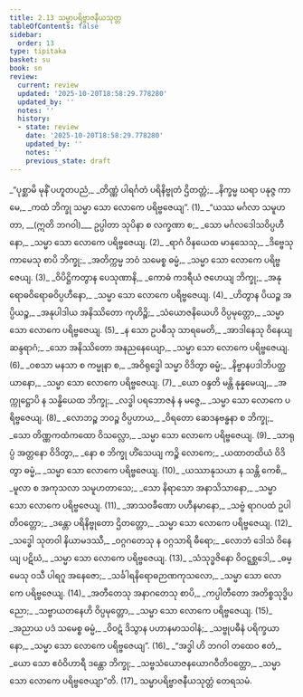 ```yaml
---
title: 2.13 သမ္မာပရိဗ္ဗာဇနီယသုတ္တ
tableOfContents: false
sidebar:
  order: 13
type: tipitaka
basket: su
book: sn
review:
  current: review
  updated: '2025-10-20T18:58:29.778280'
  updated_by: ''
  notes: ''
  history:
  - state: review
    date: '2025-10-20T18:58:29.778280'
    updated_by: ''
    notes: ''
    previous_state: draft
---
```



<DynamicBreadcrumb />


<ReviewStatus review={frontmatter.review} showDetails={true} />

<HypothesisAnnotation frontmatter={frontmatter} />

<Division number="362" book="sn" e="ch" v="18" p="332">

<Paragraph number="419" type="verses" book="sn">
_“ပုစ္ဆာမိ မုနိံ ပဟူတပညံ,_  
_တိဏ္ဏံ ပါရင်္ဂတံ ပရိနိဗ္ဗုတံ ဌိတတ္တံ;_  
_နိက္ခမ္မ ဃရာ ပနုဇ္ဇ ကာမေ,_  
_ကထံ ဘိက္ခု သမ္မာ သော လောကေ ပရိဗ္ဗဇေယျ”. (1)_  

</Paragraph>

</Division>
<Division number="363" book="sn" e="ch" v="18" p="332">

<Paragraph number="420" type="verses" book="sn">
_“ယဿ မင်္ဂလာ သမူဟတာ, __(ဣတိ ဘဂဝါ)___  
ဥပ္ပါတာ သုပိနာ စ လက္ခဏာ စ;_  
_သော မင်္ဂလဒေါသဝိပ္ပဟီနော,_  
_သမ္မာ သော လောကေ ပရိဗ္ဗဇေယျ. (2)_  

</Paragraph>

</Division>
<Division number="364" book="sn" e="ch" v="18" p="332">

<Paragraph number="421" type="verses" book="sn">
_ရာဂံ ဝိနယေထ မာနုသေသု,_  
_ဒိဗ္ဗေသု ကာမေသု စာပိ ဘိက္ခု;_  
_အတိက္ကမ္မ ဘဝံ သမေစ္စ ဓမ္မံ,_  
_သမ္မာ သော လောကေ ပရိဗ္ဗဇေယျ. (3)_  

</Paragraph>

</Division>
<Division number="365" book="sn" e="ch" v="18" p="333">

<Paragraph number="422" type="verses" book="sn">
_ဝိပိဋ္ဌိကတွာန ပေသုဏာနိ,_  
_ကောဓံ ကဒရီယံ ဇဟေယျ ဘိက္ခု;_  
_အနုရောဓဝိရောဓဝိပ္ပဟီနော,_  
_သမ္မာ သော လောကေ ပရိဗ္ဗဇေယျ. (4)_  

</Paragraph>

</Division>
<Division number="366" book="sn" e="ch" v="18" p="333">

<Paragraph number="423" type="verses" book="sn">
_ဟိတွာန ပိယဉ္စ အပ္ပိယဉ္စ,_  
_အနုပါဒါယ အနိဿိတော ကုဟိဉ္စိ;_  
_သံယောဇနိယေဟိ ဝိပ္ပမုတ္တော,_  
_သမ္မာ သော လောကေ ပရိဗ္ဗဇေယျ. (5)_  

</Paragraph>

</Division>
<Division number="367" book="sn" e="ch" v="18" p="333">

<Paragraph number="424" type="verses" book="sn">
_န သော ဥပဓီသု သာရမေတိ,_  
_အာဒါနေသု ဝိနေယျ ဆန္ဒရာဂံ;_  
_သော အနိဿိတော အနညနေယျော,_  
_သမ္မာ သော လောကေ ပရိဗ္ဗဇေယျ. (6)_  

</Paragraph>

</Division>
<Division number="368" book="sn" e="ch" v="18" p="333">

<Paragraph number="425" type="verses" book="sn">
_ဝစသာ မနသာ စ ကမ္မုနာ စ,_  
_အဝိရုဒ္ဓေါ သမ္မာ ဝိဒိတွာ ဓမ္မံ;_  
_နိဗ္ဗာနပဒါဘိပတ္ထယာနော,_  
_သမ္မာ သော လောကေ ပရိဗ္ဗဇေယျ. (7)_  

</Paragraph>

</Division>
<Division number="369" book="sn" e="ch" v="18" p="333">

<Paragraph number="426" type="verses" book="sn">
_ယော ဝန္ဒတိ မန္တိ နုန္နမေယျ,_  
_အက္ကုဋ္ဌောပိ န သန္ဓိယေထ ဘိက္ခု;_  
_လဒ္ဓါ ပရဘောဇနံ န မဇ္ဇေ,_  
_သမ္မာ သော လောကေ ပရိဗ္ဗဇေယျ. (8)_  

</Paragraph>

</Division>
<Division number="370" book="sn" e="ch" v="18" p="333">

<Paragraph number="427" type="verses" book="sn">
_လောဘဉ္စ ဘဝဉ္စ ဝိပ္ပဟာယ,_  
_ဝိရတော ဆေဒနဗန္ဓနာ စ ဘိက္ခု;_  
_သော တိဏ္ဏကထံကထော ဝိသလ္လော,_  
_သမ္မာ သော လောကေ ပရိဗ္ဗဇေယျ. (9)_  

</Paragraph>

</Division>
<Division number="371" book="sn" e="ch" v="18" p="333">

<Paragraph number="428" type="verses" book="sn">
_သာရုပ္ပံ အတ္တနော ဝိဒိတွာ,_  
_နော စ ဘိက္ခု ဟိံသေယျ ကဉ္စိ လောကေ;_  
_ယထာတထိယံ ဝိဒိတွာ ဓမ္မံ,_  
_သမ္မာ သော လောကေ ပရိဗ္ဗဇေယျ. (10)_  

</Paragraph>

</Division>
<Division number="372" book="sn" e="ch" v="18" p="334">

<Paragraph number="429" type="verses" book="sn">
_ယဿာနုသယာ န သန္တိ ကေစိ,_  
_မူလာ စ အကုသလာ သမူဟတာသေ;_  
_သော နိရာသော အနာသိသာနော,_  
_သမ္မာ သော လောကေ ပရိဗ္ဗဇေယျ. (11)_  

</Paragraph>

</Division>
<Division number="373" book="sn" e="ch" v="18" p="334">

<Paragraph number="430" type="verses" book="sn">
_အာသဝခီဏော ပဟီနမာနော,_  
_သဗ္ဗံ ရာဂပထံ ဥပါတိဝတ္တော;_  
_ဒန္တော ပရိနိဗ္ဗုတော ဌိတတ္တော,_  
_သမ္မာ သော လောကေ ပရိဗ္ဗဇေယျ. (12)_  

</Paragraph>

</Division>
<Division number="374" book="sn" e="ch" v="18" p="334">

<Paragraph number="431" type="verses" book="sn">
_သဒ္ဓေါ သုတဝါ နိယာမဒဿီ,_  
_ဝဂ္ဂဂတေသု န ဝဂ္ဂသာရိ ဓီရော;_  
_လောဘံ ဒေါသံ ဝိနေယျ ပဋိဃံ,_  
_သမ္မာ သော လောကေ ပရိဗ္ဗဇေယျ. (13)_  

</Paragraph>

</Division>
<Division number="375" book="sn" e="ch" v="18" p="334">

<Paragraph number="432" type="verses" book="sn">
_သံသုဒ္ဓဇိနော ဝိဝဋ္ဋစ္ဆဒေါ,_  
_ဓမ္မေသု ဝသီ ပါရဂူ အနေဇော;_  
_သင်္ခါရနိရောဓဉာဏကုသလော,_  
_သမ္မာ သော လောကေ ပရိဗ္ဗဇေယျ. (14)_  

</Paragraph>

</Division>
<Division number="376" book="sn" e="ch" v="18" p="334">

<Paragraph number="433" type="verses" book="sn">
_အတီတေသု အနာဂတေသု စာပိ,_  
_ကပ္ပါတီတော အတိစ္စသုဒ္ဓိပညော;_  
_သဗ္ဗာယတနေဟိ ဝိပ္ပမုတ္တော,_  
_သမ္မာ သော လောကေ ပရိဗ္ဗဇေယျ. (15)_  

</Paragraph>

</Division>
<Division number="377" book="sn" e="ch" v="18" p="334">

<Paragraph number="434" type="verses" book="sn">
_အညာယ ပဒံ သမေစ္စ ဓမ္မံ,_  
_ဝိဝဋံ ဒိသွာန ပဟာနမာသဝါနံ;_  
_သဗ္ဗုပဓီနံ ပရိက္ခယာနော,_  
_သမ္မာ သော လောကေ ပရိဗ္ဗဇေယျ”. (16)_  

</Paragraph>

</Division>
<Division number="378" book="sn" e="ch" v="18" p="335">

<Paragraph number="435" type="verses" book="sn">
_“အဒ္ဓါ ဟိ ဘဂဝါ တထေဝ ဧတံ,_  
_ယော သော ဧဝံဝိဟာရီ ဒန္တော ဘိက္ခု;_  
_သဗ္ဗသံယောဇနယောဂဝီတိဝတ္တော,_  
_သမ္မာ သော လောကေ ပရိဗ္ဗဇေယျာ”တိ. (17)_  


</Paragraph>
</Division>

<Paragraph number="436" type="center" book="sn">
သမ္မာပရိဗ္ဗာဇနီယသုတ္တံ တေရသမံ.
</Paragraph>